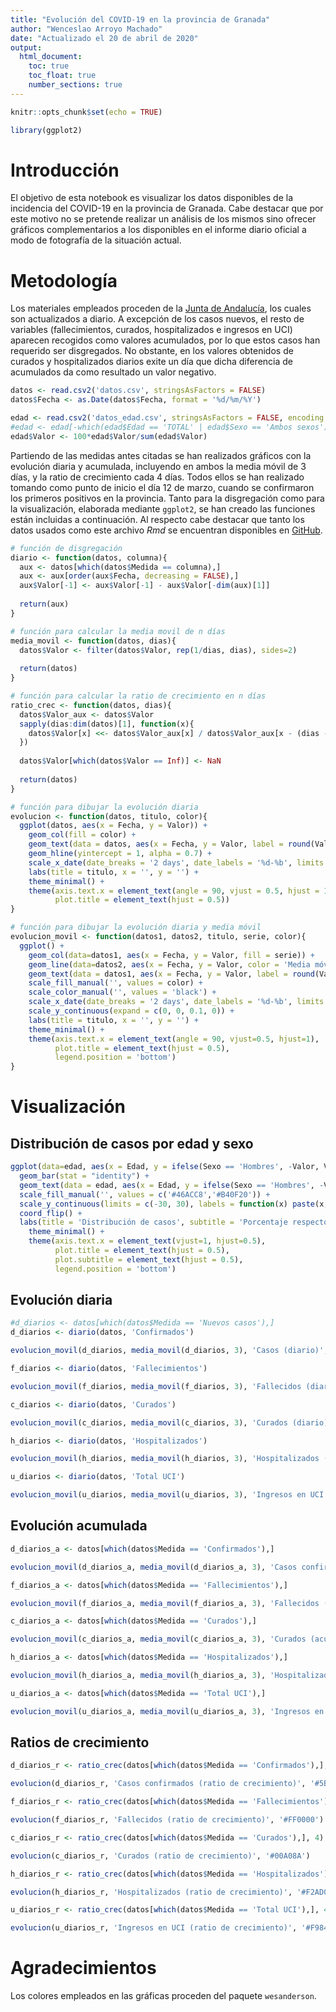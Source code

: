 ---
title: "Evolución del COVID-19 en la provincia de Granada"
author: "Wenceslao Arroyo Machado"
date: "Actualizado el 20 de abril de 2020"
output:
  html_document:
    toc: true
    toc_float: true
    number_sections: true
---

```{r setup, include=FALSE}
knitr::opts_chunk$set(echo = TRUE)

library(ggplot2)

```


# Introducción

El objetivo de esta notebook es visualizar los datos disponibles de la incidencia del COVID-19 en la provincia de Granada. Cabe destacar que por este motivo no se pretende realizar un análisis de los mismos sino ofrecer gráficos complementarios a los disponibles en el informe diario oficial a modo de fotografía de la situación actual.


# Metodología

Los materiales empleados proceden de la [Junta de Andalucía](https://www.juntadeandalucia.es/organismos/saludyfamilias/areas/salud-vida/paginas/Nuevo_Coronavirus.html), los cuales son actualizados a diario. A excepción de los casos nuevos, el resto de variables (fallecimientos, curados, hospitalizados e ingresos en UCI) aparecen recogidos como valores acumulados, por lo que estos casos han requerido ser disgregados. No obstante, en los valores obtenidos de curados y hospitalizados diarios exite un día que dicha diferencia de acumulados da como resultado un valor negativo.

```{r}

datos <- read.csv2('datos.csv', stringsAsFactors = FALSE)
datos$Fecha <- as.Date(datos$Fecha, format = '%d/%m/%Y')

edad <- read.csv2('datos_edad.csv', stringsAsFactors = FALSE, encoding = 'UTF-8')
#edad <- edad[-which(edad$Edad == 'TOTAL' | edad$Sexo == 'Ambos sexos'),]
edad$Valor <- 100*edad$Valor/sum(edad$Valor)

```

Partiendo de las medidas antes citadas se han realizados gráficos con la evolución diaria y acumulada, incluyendo en ambos la media móvil de 3 días, y la ratio de crecimiento cada 4 días. Todos ellos se han realizado tomando como punto de inicio el día 12 de marzo, cuando se confirmaron los primeros positivos en la provincia. Tanto para la disgregación como para la visualización, elaborada mediante ```ggplot2```, se han creado las funciones están incluidas a continuación. Al respecto cabe destacar que tanto los datos usados como este archivo *Rmd* se encuentran disponibles en [GitHub](https://github.com/Wences91/granada_covid-19).

```{r}

# función de disgregación
diario <- function(datos, columna){
  aux <- datos[which(datos$Medida == columna),]
  aux <- aux[order(aux$Fecha, decreasing = FALSE),]
  aux$Valor[-1] <- aux$Valor[-1] - aux$Valor[-dim(aux)[1]]
  
  return(aux)
}

# función para calcular la media movil de n días
media_movil <- function(datos, dias){
  datos$Valor <- filter(datos$Valor, rep(1/dias, dias), sides=2)
  
  return(datos)
}

# función para calcular la ratio de crecimiento en n días
ratio_crec <- function(datos, dias){
  datos$Valor_aux <- datos$Valor
  sapply(dias:dim(datos)[1], function(x){
    datos$Valor[x] <<- datos$Valor_aux[x] / datos$Valor_aux[x - (dias - 1)] 
  })
  
  datos$Valor[which(datos$Valor == Inf)] <- NaN
  
  return(datos)
}

# función para dibujar la evolución diaria
evolucion <- function(datos, titulo, color){
  ggplot(datos, aes(x = Fecha, y = Valor)) +
    geom_col(fill = color) +
    geom_text(data = datos, aes(x = Fecha, y = Valor, label = round(Valor, 2)), size = 2, vjust = 0.5, hjust = -0.2, angle = 90) +
    geom_hline(yintercept = 1, alpha = 0.7) +
    scale_x_date(date_breaks = '2 days', date_labels = '%d-%b', limits = c(as.Date('11-03-2020', format = '%d-%m-%Y'), NA), expand = c(0,0)) +
    labs(title = titulo, x = '', y = '') +
    theme_minimal() +
    theme(axis.text.x = element_text(angle = 90, vjust = 0.5, hjust = 1),
          plot.title = element_text(hjust = 0.5))
}

# función para dibujar la evolución diaria y media móvil
evolucion_movil <- function(datos1, datos2, titulo, serie, color){
  ggplot() +
    geom_col(data=datos1, aes(x = Fecha, y = Valor, fill = serie)) +
    geom_line(data=datos2, aes(x = Fecha, y = Valor, color = 'Media móvil'), alpha = 0.7, size = 1.2) +
    geom_text(data = datos1, aes(x = Fecha, y = Valor, label = round(Valor, 2)), size = 2, vjust = 0.5, hjust = -0.2, angle = 90) +
    scale_fill_manual('', values = color) +
    scale_color_manual('', values = 'black') +
    scale_x_date(date_breaks = '2 days', date_labels = '%d-%b', limits = c(as.Date('11-03-2020', format = '%d-%m-%Y'), NA), expand = c(0,0)) +
    scale_y_continuous(expand = c(0, 0, 0.1, 0)) +
    labs(title = titulo, x = '', y = '') +
    theme_minimal() +
    theme(axis.text.x = element_text(angle = 90, vjust=0.5, hjust=1),
          plot.title = element_text(hjust = 0.5),
          legend.position = 'bottom')
}

```


# Visualización

## Distribución de casos por edad y sexo

```{r, out.width = '100%', warning = FALSE}
ggplot(data=edad, aes(x = Edad, y = ifelse(Sexo == 'Hombres', -Valor, Valor), fill = Sexo)) + 
  geom_bar(stat = "identity") +
  geom_text(data = edad, aes(x = Edad, y = ifelse(Sexo == 'Hombres', -Valor, Valor), label = paste(round(Valor, 2), '%'), vjust = 0.5, hjust = ifelse(Sexo == 'Hombres', 1.2, -0.2)), size = 3) +
  scale_fill_manual('', values = c('#46ACC8','#B40F20')) +
  scale_y_continuous(limits = c(-30, 30), labels = function(x) paste(x, '%')) +
  coord_flip() +
  labs(title = 'Distribución de casos', subtitle = 'Porcentaje respecto al total de casos', x = '', y = '') +
    theme_minimal() +
    theme(axis.text.x = element_text(vjust=1, hjust=0.5),
          plot.title = element_text(hjust = 0.5),
          plot.subtitle = element_text(hjust = 0.5),
          legend.position = 'bottom')
```

## Evolución diaria

```{r, out.width = '100%', warning = FALSE}

#d_diarios <- datos[which(datos$Medida == 'Nuevos casos'),]
d_diarios <- diario(datos, 'Confirmados')

evolucion_movil(d_diarios, media_movil(d_diarios, 3), 'Casos (diario)', 'Nuevos casos', '#5BBCD6')

```


```{r, out.width = '100%', warning = FALSE}

f_diarios <- diario(datos, 'Fallecimientos')

evolucion_movil(f_diarios, media_movil(f_diarios, 3), 'Fallecidos (diario)', 'Fallecimientos', '#FF0000')


```


```{r, out.width = '100%', warning = FALSE}

c_diarios <- diario(datos, 'Curados')

evolucion_movil(c_diarios, media_movil(c_diarios, 3), 'Curados (diario)', 'Curados', '#00A08A')

```


```{r, out.width = '100%', warning = FALSE}

h_diarios <- diario(datos, 'Hospitalizados')

evolucion_movil(h_diarios, media_movil(h_diarios, 3), 'Hospitalizados (diario)', 'Hospitalizados', '#F2AD00')

```


```{r, out.width = '100%', warning = FALSE}

u_diarios <- diario(datos, 'Total UCI')

evolucion_movil(u_diarios, media_movil(u_diarios, 3), 'Ingresos en UCI (diario)', 'Ingresos en UCI', '#F98400')

```


## Evolución acumulada


```{r, out.width = '100%', warning = FALSE}

d_diarios_a <- datos[which(datos$Medida == 'Confirmados'),]

evolucion_movil(d_diarios_a, media_movil(d_diarios_a, 3), 'Casos confirmados (acumulado)', 'Nuevos casos', '#5BBCD6')

```


```{r, out.width = '100%', warning = FALSE}

f_diarios_a <- datos[which(datos$Medida == 'Fallecimientos'),]

evolucion_movil(f_diarios_a, media_movil(f_diarios_a, 3), 'Fallecidos (acumulado)', 'Fallecimientos', '#FF0000')


```


```{r, out.width = '100%', warning = FALSE}

c_diarios_a <- datos[which(datos$Medida == 'Curados'),]

evolucion_movil(c_diarios_a, media_movil(c_diarios_a, 3), 'Curados (acumulado)', 'Curados', '#00A08A')

```


```{r, out.width = '100%', warning = FALSE}

h_diarios_a <- datos[which(datos$Medida == 'Hospitalizados'),]

evolucion_movil(h_diarios_a, media_movil(h_diarios_a, 3), 'Hospitalizados (acumulado)', 'Hospitalizados', '#F2AD00')

```


```{r, out.width = '100%', warning = FALSE}

u_diarios_a <- datos[which(datos$Medida == 'Total UCI'),]

evolucion_movil(u_diarios_a, media_movil(u_diarios_a, 3), 'Ingresos en UCI (acumulado)', 'Ingresos en UCI', '#F98400')

```


## Ratios de crecimiento


```{r, out.width = '100%', warning = FALSE}

d_diarios_r <- ratio_crec(datos[which(datos$Medida == 'Confirmados'),], 4)

evolucion(d_diarios_r, 'Casos confirmados (ratio de crecimiento)', '#5BBCD6')

```


```{r, out.width = '100%', warning = FALSE}

f_diarios_r <- ratio_crec(datos[which(datos$Medida == 'Fallecimientos'),], 4)

evolucion(f_diarios_r, 'Fallecidos (ratio de crecimiento)', '#FF0000')


```


```{r, out.width = '100%', warning = FALSE}

c_diarios_r <- ratio_crec(datos[which(datos$Medida == 'Curados'),], 4)

evolucion(c_diarios_r, 'Curados (ratio de crecimiento)', '#00A08A')

```


```{r, out.width = '100%', warning = FALSE}

h_diarios_r <- ratio_crec(datos[which(datos$Medida == 'Hospitalizados'),], 4)

evolucion(h_diarios_r, 'Hospitalizados (ratio de crecimiento)', '#F2AD00')

```


```{r, out.width = '100%', warning = FALSE}

u_diarios_r <- ratio_crec(datos[which(datos$Medida == 'Total UCI'),], 4)

evolucion(u_diarios_r, 'Ingresos en UCI (ratio de crecimiento)', '#F98400')

```


# Agradecimientos

Los colores empleados en las gráficas proceden del paquete ```wesanderson```.